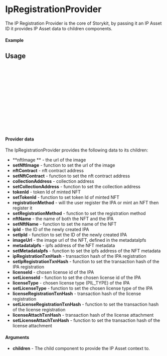 

<Meta of={IpRegistrationProviderStory} title="Providers/IpRegistrationProvider" />

# IpRegistrationProvider

The IP Registration Provider is the core of Storykit, by passing it an IP Asset ID it provides IP Asset data to children components.

#### Example

<Canvas of={IpRegistrationProviderStory.Empty} />

<Controls />

## Usage

```ts
// wrap your component with the IpRegistrationProvider

import { IpRegistrationProvider } from "@storyprotocol/storykit"
import ExampleFormComponent from './ExampleFormComponent'

const ExamplePage = () => {
  return (
    <IpRegistrationProvider>
      <ExampleFormComponent />
    </IpRegistrationProvider>
  );
};

export default ExamplePage;
```

#### Provider data

The IpRegistrationProvider provides the following data to its children:

- **nftImage ** - the url of the image
- **setNftImage** - function to set the url of the image
- **nftContract** - nft contract address
- **setNftContract** - function to set the nft contract address
- **collectionAddress** - collection address
- **setCollectionAddress** - function to set the collection address
- **tokenId** - token Id of minted NFT
- **setTokenId** - function to set token Id of minted NFT
- **registrationMethod** - will the user register the IPA or mint an NFT then register it
- **setRegistrationMethod** - function to set the registration method
- **nftName** - the name of both the NFT and the IPA
- **setNftName** - function to set the name of the NFT
- **ipId** - the ID of the newly created IPA
- **setIpId** - function to set the ID of the newly created IPA
- **imageUrl** - the image url of the NFT, defined in the metadataIpfs
- **metadataIpfs** - ipfs address of the NFT metadata
- **setMetadataIpfs** - function to set the ipfs address of the NFT metadata
- **ipRegistrationTxnHash** - transaction hash of the IPA registration
- **setIpRegistrationTxnHash** - function to set the transaction hash of the IPA registration
- **licenseId** - chosen license id of the IPA
- **setLicenseId** - function to set the chosen license id of the IPA
- **licenseType** - chosen license type (PIL_TYPE) of the IPA
- **setLicenseType** - function to set the chosen license type of the IPA
- **licenseRegistrationTxnHash** - transaction hash of the license registration
- **setLicenseRegistrationTxnHash** - function to set the transaction hash of the license registration
- **licenseAttachTxnHash** - transaction hash of the license attachment
- **setLicenseAttachTxnHash** - function to set the transaction hash of the license attachment

#### Arguments

- **children** - The child component to provide the IP Asset context to.
